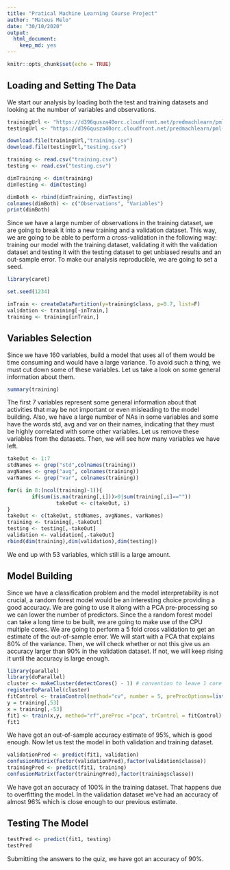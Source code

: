 ```yaml
---
title: "Pratical Machine Learning Course Project"
author: "Mateus Melo"
date: "30/10/2020"
output: 
  html_document: 
    keep_md: yes
---
```


```r
knitr::opts_chunk$set(echo = TRUE)
```

## Loading and Setting The Data

We start our analysis by loading both the test and training datasets and looking at the number of variables and observations. 

```r
trainingUrl <- "https://d396qusza40orc.cloudfront.net/predmachlearn/pml-training.csv"
testingUrl <- "https://d396qusza40orc.cloudfront.net/predmachlearn/pml-testing.csv"

download.file(trainingUrl,"training.csv")
download.file(testingUrl,"testing.csv")

training <- read.csv("training.csv")
testing <- read.csv("testing.csv")

dimTraining <- dim(training)
dimTesting <- dim(testing)

dimBoth <- rbind(dimTraining, dimTesting)
colnames(dimBoth) <- c("Observations", "Variables")
print(dimBoth)
```

Since we have a large number of observations in the  training dataset, we are going to break it into a new training and a validation dataset. This way, we are going to be able to perform a cross-validation in the following way: training our model with the training dataset, validating it with the validation dataset and testing it with the testing dataset to get unbiased results and an out-sample error. To make our analysis reproducible, we are going to set a seed.

```r
library(caret)

set.seed(1234)

inTrain <- createDataPartition(y=training$class, p=0.7, list=F)
validation <- training[-inTrain,]
training <- training[inTrain,]
```

## Variables Selection

Since we have 160 variables, build a model that uses all of them would be time consuming and would have a large variance. To avoid such a thing, we must cut down some of these variables. Let us take a look on some general information about them.

```r
summary(training)
```

The first 7 variables represent some general information about that activities that may be not important or even misleading to the model building. Also, we have a large number of NAs in some variables and some have the words std, avg and var on their names, indicating that they must be highly correlated with some other variables. Let us remove these variables from the datasets. Then, we will see how many variables we have left.

```r
takeOut <- 1:7
stdNames <- grep("std",colnames(training))
avgNames <- grep("avg", colnames(training))
varNames <- grep("var", colnames(training))

for(i in 8:(ncol(training)-1)){
        if(sum(is.na(training[,i]))>0|sum(training[,i]==""))
                takeOut <- c(takeOut, i)
}
takeOut <- c(takeOut, stdNames, avgNames, varNames)
training <- training[,-takeOut]
testing <- testing[,-takeOut]
validation <- validation[,-takeOut]
rbind(dim(training),dim(validation),dim(testing))
```

We end up with 53 variables, which still is a large amount.

## Model Building

Since we have a classification problem and the model interpretability is not crucial, a random forest model would be an interesting choice providing a good accuracy. We are going to use it along with a PCA pre-processing so we can lower the number of predictors. Since the a random forest model can take a long time to be built, we are going to make use of the CPU multiple cores. We are going to perform a 5 fold cross validation to get an estimate of the out-of-sample error. We will start with a PCA that explains 80% of the variance. Then, we will check whether or not this give us an accuracy larger than 90% in the validation dataset. If not, we will keep rising it until the accuracy is large enough.

```r
library(parallel)
library(doParallel)
cluster <- makeCluster(detectCores() - 1) # convention to leave 1 core for OS
registerDoParallel(cluster)
fitControl <- trainControl(method="cv", number = 5, preProcOptions=list(thresh=0.8), allowParallel = T)
y = training[,53]
x = training[,-53]
fit1 <- train(x,y, method="rf",preProc ="pca", trControl = fitControl)
fit1
```

We have got an out-of-sample accuracy estimate of 95%, which is good enough. Now let us test the model in both validation and training dataset.

```r
validationPred <- predict(fit1, validation)
confusionMatrix(factor(validationPred),factor(validation$classe))
trainingPred <- predict(fit1, training)
confusionMatrix(factor(trainingPred),factor(training$classe))
```


We have got an accuracy of 100% in the training dataset. That happens due to overfitting the model. In the validation dataset we've had an accuracy of almost 96% which is close enough to our previous estimate.

## Testing The Model

```r
testPred <- predict(fit1, testing)
testPred
```

Submitting the answers to the quiz, we have got an accuracy of 90%.

